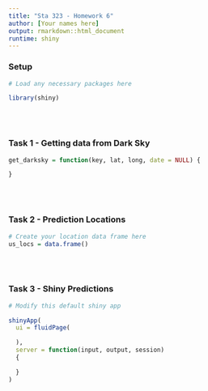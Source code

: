 ```yaml
---
title: "Sta 323 - Homework 6"
author: [Your names here]
output: rmarkdown::html_document
runtime: shiny
---
```


### Setup

```r
# Load any necessary packages here

library(shiny)
```

<br/><br/>

### Task 1 - Getting data from Dark Sky

<!-- Include your write up here and or below -->

```r
get_darksky = function(key, lat, long, date = NULL) {

}
```


<br/><br/>

### Task 2 - Prediction Locations

<!-- Include your write up here and or below -->

```r
# Create your location data frame here
us_locs = data.frame()
```

 
 <br/><br/>

### Task 3 - Shiny Predictions


<!-- Include your write up here and or below -->

```r
# Modify this default shiny app

shinyApp(
  ui = fluidPage(

  ),
  server = function(input, output, session) 
  {   

  }
)
```